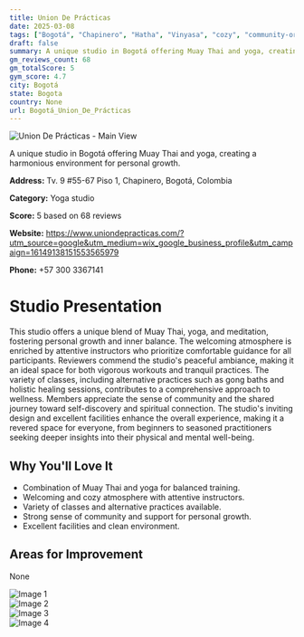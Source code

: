 ```yaml
---
title: Union De Prácticas
date: 2025-03-08
tags: ["Bogotá", "Chapinero", "Hatha", "Vinyasa", "cozy", "community-oriented", "Bogotá"]  
draft: false
summary: A unique studio in Bogotá offering Muay Thai and yoga, creating a harmonious environment for personal growth.
gm_reviews_count: 68
gm_totalScore: 5
gym_score: 4.7
city: Bogotá
state: Bogota
country: None
url: Bogotá_Union_De_Prácticas
---
```


<div className="aspect-[16/9] relative my-8">
  <img 
    src="https://lh5.googleusercontent.com/p/AF1QipME7P-9B4fsIi14_qgyYF4cGs1-k9EhUw9Ug1JX=w1920-h1080-k-no"
    alt="Union De Prácticas - Main View"
    className="object-cover absolute inset-0 w-full h-full rounded-lg"
  />
</div>

A unique studio in Bogotá offering Muay Thai and yoga, creating a harmonious environment for personal growth.

**Address:** Tv. 9 #55-67 Piso 1, Chapinero, Bogotá, Colombia

**Category:** Yoga studio

**Score:** 5 based on 68 reviews

**Website:** https://www.uniondepracticas.com/?utm_source=google&utm_medium=wix_google_business_profile&utm_campaign=16149138151553565979

**Phone:** +57 300 3367141

# Studio Presentation

This studio offers a unique blend of Muay Thai, yoga, and meditation, fostering personal growth and inner balance. The welcoming atmosphere is enriched by attentive instructors who prioritize comfortable guidance for all participants. Reviewers commend the studio's peaceful ambiance, making it an ideal space for both vigorous workouts and tranquil practices. The variety of classes, including alternative practices such as gong baths and holistic healing sessions, contributes to a comprehensive approach to wellness. Members appreciate the sense of community and the shared journey toward self-discovery and spiritual connection. The studio's inviting design and excellent facilities enhance the overall experience, making it a revered space for everyone, from beginners to seasoned practitioners seeking deeper insights into their physical and mental well-being.

## Why You'll Love It

- Combination of Muay Thai and yoga for balanced training.
- Welcoming and cozy atmosphere with attentive instructors.
- Variety of classes and alternative practices available.
- Strong sense of community and support for personal growth.
- Excellent facilities and clean environment.

## Areas for Improvement

None

<div className="grid grid-cols-1 xl:grid-cols-2 gap-4 my-8">
<div className="aspect-[4/3] relative"><img src="https://lh5.googleusercontent.com/p/AF1QipNUm9xV34QVq_sep4IaVbd4d4VNopHcBTRFKvQW=w1920-h1080-k-no" alt="Image 1" className="object-cover absolute inset-0 w-full h-full rounded-lg" /></div>
<div className="aspect-[4/3] relative"><img src="https://lh5.googleusercontent.com/p/AF1QipO2iJraJGZb8NgotuXXQnVGiFmIifrXfA5ZtmXz=w1920-h1080-k-no" alt="Image 2" className="object-cover absolute inset-0 w-full h-full rounded-lg" /></div>
<div className="aspect-[4/3] relative"><img src="https://lh5.googleusercontent.com/p/AF1QipOBUUY_o5kcYGjW0gqt0KZjv67wdZNsAh0yI6lc=w1920-h1080-k-no" alt="Image 3" className="object-cover absolute inset-0 w-full h-full rounded-lg" /></div>
<div className="aspect-[4/3] relative"><img src="https://lh5.googleusercontent.com/p/AF1QipPhIrn9Kbv0VBQL8Vbr4qGKXIMD2tUxTsdSRdma=w1920-h1080-k-no" alt="Image 4" className="object-cover absolute inset-0 w-full h-full rounded-lg" /></div>
</div>